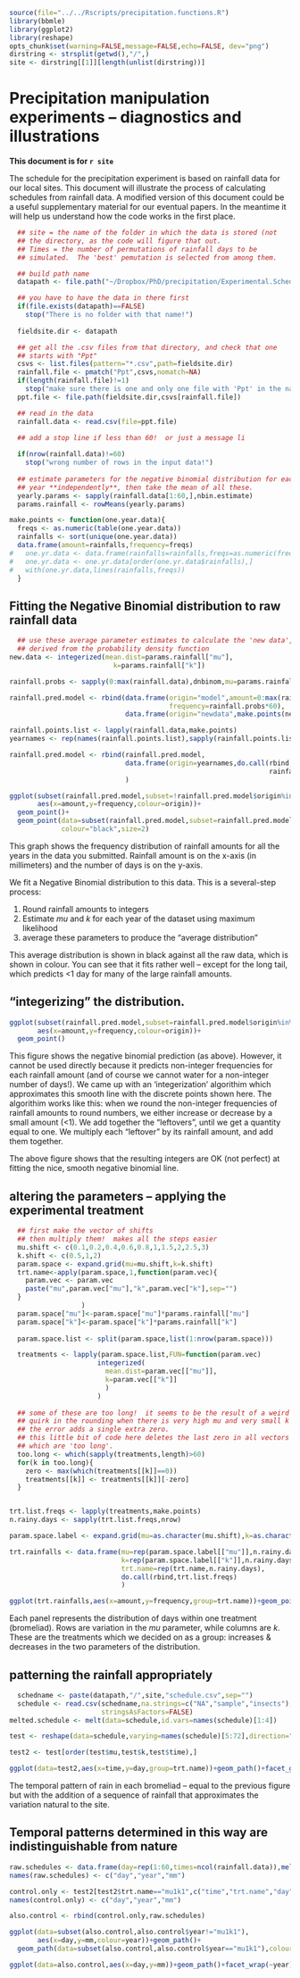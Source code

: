 
```r
source(file="../../Rscripts/precipitation.functions.R")
library(bbmle)
library(ggplot2)
library(reshape)
opts_chunk$set(warning=FALSE,message=FALSE,echo=FALSE, dev="png")
dirstring <- strsplit(getwd(),"/",)
site <- dirstring[[1]][length(unlist(dirstring))]
```

# Precipitation manipulation experiments -- diagnostics and illustrations

**This document is for `r site`**

The schedule for the precipitation experiment is based on rainfall data for our local sites.  This document will illustrate the process of calculating schedules from rainfall data.  A modified version of this document could be a useful supplementary material for our eventual papers.  In the meantime it will help us understand how the code works in the first place.

```r
  ## site = the name of the folder in which the data is stored (not
  ## the directory, as the code will figure that out.
  ## Times = the number of permutations of rainfall days to be
  ## simulated.  The 'best' pemutation is selected from among them.

  ## build path name
  datapath <- file.path("~/Dropbox/PhD/precipitation/Experimental.Schedules/",site)

  ## you have to have the data in there first
  if(file.exists(datapath)==FALSE)
    stop("There is no folder with that name!")
  
  fieldsite.dir <- datapath

  ## get all the .csv files from that directory, and check that one
  ## starts with "Ppt"
  csvs <- list.files(pattern="*.csv",path=fieldsite.dir)
  rainfall.file <- pmatch("Ppt",csvs,nomatch=NA)
  if(length(rainfall.file)!=1)
    stop("make sure there is one and only one file with 'Ppt' in the name")
  ppt.file <- file.path(fieldsite.dir,csvs[rainfall.file])

  ## read in the data
  rainfall.data <- read.csv(file=ppt.file)
  
  ## add a stop line if less than 60!  or just a message li

  if(nrow(rainfall.data)!=60)
    stop("wrong number of rows in the input data!")
  
  ## estimate parameters for the negative binomial distribution for each
  ## year **independently**, then take the mean of all these.
  yearly.params <- sapply(rainfall.data[1:60,],nbin.estimate)
  params.rainfall <- rowMeans(yearly.params)
```

```r
make.points <- function(one.year.data){
  freqs <- as.numeric(table(one.year.data))
  rainfalls <- sort(unique(one.year.data))
  data.frame(amount=rainfalls,frequency=freqs)
#   one.yr.data <- data.frame(rainfalls=rainfalls,freqs=as.numeric(freqs))
#   one.yr.data <- one.yr.data[order(one.yr.data$rainfalls),]
#   with(one.yr.data,lines(rainfalls,freqs))
  } 
```

## Fitting the Negative Binomial distribution to raw rainfall data
```r

  ## use these average parameter estimates to calculate the 'new data',
  ## derived from the probability density function
new.data <- integerized(mean.dist=params.rainfall["mu"],
                          k=params.rainfall["k"])

rainfall.probs <- sapply(0:max(rainfall.data),dnbinom,mu=params.rainfall["mu"],size=params.rainfall["k"])

rainfall.pred.model <- rbind(data.frame(origin="model",amount=0:max(rainfall.data),
                                        frequency=rainfall.probs*60),
                             data.frame(origin="newdata",make.points(new.data)))

rainfall.points.list <- lapply(rainfall.data,make.points)
yearnames <- rep(names(rainfall.points.list),sapply(rainfall.points.list,nrow))

rainfall.pred.model <- rbind(rainfall.pred.model,
                             data.frame(origin=yearnames,do.call(rbind,
                                                                 rainfall.points.list))
                             )

ggplot(subset(rainfall.pred.model,subset=!rainfall.pred.model$origin%in%c("model","newdata")),
       aes(x=amount,y=frequency,colour=origin))+
  geom_point()+
  geom_point(data=subset(rainfall.pred.model,subset=rainfall.pred.model$origin=="model"),
             colour="black",size=2)
```
This graph shows the frequency distribution of rainfall amounts for all the years in the data you submitted.  Rainfall amount is on the x-axis (in millimeters) and the number of days is on the y-axis.  

We fit a Negative Binomial distribution to this data.  This is a several-step process:

1. Round rainfall amounts to integers
2. Estimate *mu* and *k* for each year of the dataset using maximum likelihood
3. average these parameters to produce the "average distribution"

This average distribution is shown in black against all the raw data, which is shown in colour.  You can see that it fits rather well -- except for the long tail, which predicts <1 day for many of the large rainfall amounts.

## "integerizing" the distribution.
```r
ggplot(subset(rainfall.pred.model,subset=rainfall.pred.model$origin%in%c("model","newdata")),
       aes(x=amount,y=frequency,colour=origin))+
  geom_point()

```
This figure shows the negative binomial prediction (as above).  However, it cannot be used directly because it predicts non-integer frequencies for each rainfall amount (and of course we cannot water for a non-integer number of days!).  We came up with an 'integerization' algorithim which approximates this smooth line with the discrete points shown here. The algorithim works like this: when we round the non-integer frequencies of rainfall amounts to round numbers, we either increase or decrease by a small amount (<1).  We add together the "leftovers", until we get a quantity equal to one.  We multiply each "leftover" by its rainfall amount, and add them together.  

The above figure shows that the resulting integers are OK (not perfect) at fitting the nice, smooth negative binomial line.

## altering the parameters -- applying the experimental treatment
```r

  ## first make the vector of shifts
  ## then multiply them!  makes all the steps easier
  mu.shift <- c(0.1,0.2,0.4,0.6,0.8,1,1.5,2,2.5,3)
  k.shift <- c(0.5,1,2)
  param.space <- expand.grid(mu=mu.shift,k=k.shift)
  trt.name<-apply(param.space,1,function(param.vec){
    param.vec <- param.vec
    paste("mu",param.vec["mu"],"k",param.vec["k"],sep="")
  }
                  )
  param.space["mu"]<-param.space["mu"]*params.rainfall["mu"]
  param.space["k"]<-param.space["k"]*params.rainfall["k"]
  
  param.space.list <- split(param.space,list(1:nrow(param.space)))

  treatments <- lapply(param.space.list,FUN=function(param.vec)
                      integerized(
                        mean.dist=param.vec[["mu"]],
                        k=param.vec[["k"]]
                        )
                      )
  
  ## some of these are too long!  it seems to be the result of a weird
  ## quirk in the rounding when there is very high mu and very small k
  ## the error adds a single extra zero.
  ## this little bit of code here deletes the last zero in all vectors
  ## which are 'too long'.
  too.long <- which(sapply(treatments,length)>60)
  for(k in too.long){
    zero <- max(which(treatments[[k]]==0))
    treatments[[k]] <- treatments[[k]][-zero]
  }                 


trt.list.freqs <- lapply(treatments,make.points)
n.rainy.days <- sapply(trt.list.freqs,nrow)

param.space.label <- expand.grid(mu=as.character(mu.shift),k=as.character(k.shift))

trt.rainfalls <- data.frame(mu=rep(param.space.label[["mu"]],n.rainy.days),
                            k=rep(param.space.label[["k"]],n.rainy.days),
                            trt.name=rep(trt.name,n.rainy.days),
                            do.call(rbind,trt.list.freqs)
                            )

ggplot(trt.rainfalls,aes(x=amount,y=frequency,group=trt.name))+geom_point()+geom_path()+facet_grid(mu~k)
```
Each panel represents the distribution of days within one treatment (bromeliad).  Rows are variation in the *mu* parameter, while columns are *k*.  These are the treatments which we decided on as a group: increases & decreases in the two parameters of the distribution. 

## patterning the rainfall appropriately
```r
  schedname <- paste(datapath,"/",site,"schedule.csv",sep="")
  schedule <- read.csv(schedname,na.strings=c("NA","sample","insects"),
                       stringsAsFactors=FALSE)
melted.schedule <- melt(data=schedule,id.vars=names(schedule)[1:4])

test <- reshape(data=schedule,varying=names(schedule)[5:72],direction="long")

test2 <- test[order(test$mu,test$k,test$time),]

ggplot(data=test2,aes(x=time,y=day,group=trt.name))+geom_path()+facet_grid(mu~k)
```
The temporal pattern of rain in each bromeliad -- equal to the previous figure but with the addition of a sequence of rainfall that approximates the variation natural to the site.

## Temporal patterns determined in this way are indistinguishable from nature
```r
raw.schedules <- data.frame(day=rep(1:60,times=ncol(rainfall.data)),melt(rainfall.data))
names(raw.schedules) <- c("day","year","mm")

control.only <- test2[test2$trt.name=="mu1k1",c("time","trt.name","day")]
names(control.only) <- c("day","year","mm")

also.control <- rbind(control.only,raw.schedules)

ggplot(data=subset(also.control,also.control$year!="mu1k1"),
       aes(x=day,y=mm,colour=year))+geom_path()+
  geom_path(data=subset(also.control,also.control$year=="mu1k1"),colour='black')

```

```r
ggplot(data=also.control,aes(x=day,y=mm))+geom_path()+facet_wrap(~year)

```

